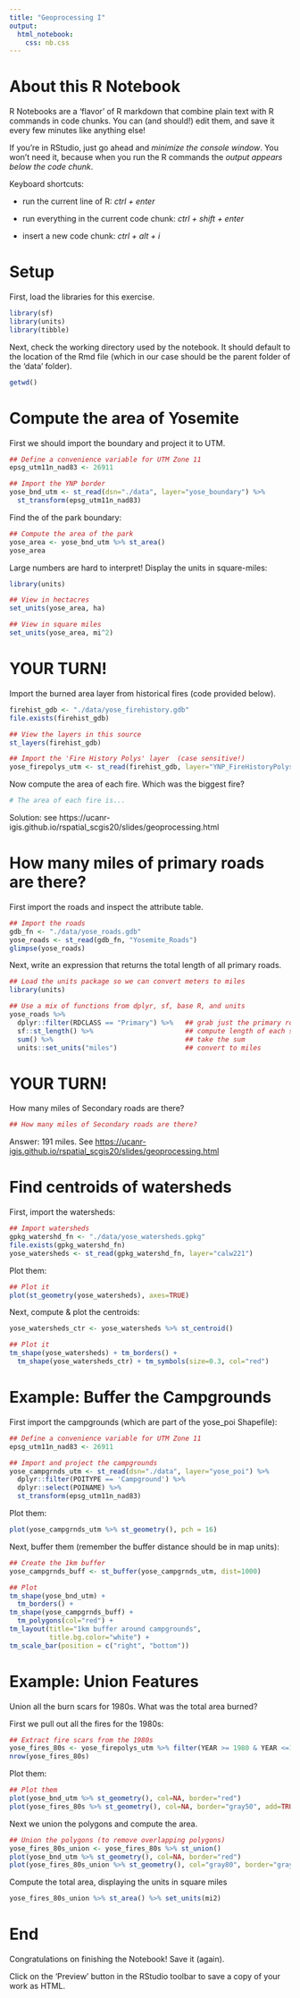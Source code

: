 ```yaml
---
title: "Geoprocessing I"
output: 
  html_notebook: 
    css: nb.css
---
```


# About this R Notebook

R Notebooks are a 'flavor' of R markdown that combine plain text with R commands in code chunks. You can (and should!) edit them, and save it every few minutes like anything else!

If you're in RStudio, just go ahead and *minimize the console window*. You won't need it, because when you run the R commands the *output appears below the code chunk*.

Keyboard shortcuts:

- run the current line of R: *ctrl + enter*

 - run everything in the current code chunk: *ctrl + shift + enter*

 - insert a new code chunk: *ctrl + alt + i*

# Setup

First, load the libraries for this exercise.

```r
library(sf)
library(units)
library(tibble)
```


Next, check the working directory used by the notebook. It should default to the location of the Rmd file (which in our case should be the parent folder of the 'data' folder).

```r
getwd()
```
# Compute the area of Yosemite

First we should import the boundary and project it to UTM.

```r
## Define a convenience variable for UTM Zone 11
epsg_utm11n_nad83 <- 26911

## Import the YNP border
yose_bnd_utm <- st_read(dsn="./data", layer="yose_boundary") %>% 
  st_transform(epsg_utm11n_nad83)
```
Find the of the park boundary:

```r
## Compute the area of the park
yose_area <- yose_bnd_utm %>% st_area()
yose_area
```

Large numbers are hard to interpret! Display the units in square-miles:


```r
library(units)

## View in hectacres
set_units(yose_area, ha)

## View in square miles
set_units(yose_area, mi^2)
```

# YOUR TURN!

Import the burned area layer from historical fires (code provided below). 

```r
firehist_gdb <- "./data/yose_firehistory.gdb"
file.exists(firehist_gdb)

## View the layers in this source
st_layers(firehist_gdb)

## Import the 'Fire History Polys' layer  (case sensitive!)
yose_firepolys_utm <- st_read(firehist_gdb, layer="YNP_FireHistoryPolys")
```

Now compute the area of each fire. Which was the biggest fire?

```r
# The area of each fire is...

```

Solution: see https://ucanr-igis.github.io/rspatial_scgis20/slides/geoprocessing.html

# How many miles of primary roads are there?

First import the roads and inspect the attribute table.

```r
## Import the roads
gdb_fn <- "./data/yose_roads.gdb"
yose_roads <- st_read(gdb_fn, "Yosemite_Roads")
glimpse(yose_roads)
```

Next, write an expression that returns the total length of all primary roads.

```r
## Load the units package so we can convert meters to miles
library(units)

## Use a mix of functions from dplyr, sf, base R, and units 
yose_roads %>% 
  dplyr::filter(RDCLASS == "Primary") %>%   ## grab just the primary roads
  sf::st_length() %>%                       ## compute length of each segment (as numeric vector)
  sum() %>%                                 ## take the sum
  units::set_units("miles")                 ## convert to miles
```

# YOUR TURN!

How many miles of Secondary roads are there?

```r
## How many miles of Secondary roads are there?

```

Answer: 191 miles. See <https://ucanr-igis.github.io/rspatial_scgis20/slides/geoprocessing.html>

# Find centroids of watersheds

First, import the watersheds:

```r
## Import watersheds
gpkg_watershd_fn <- "./data/yose_watersheds.gpkg"
file.exists(gpkg_watershd_fn)
yose_watersheds <- st_read(gpkg_watershd_fn, layer="calw221")
```

Plot them:

```r
## Plot it
plot(st_geometry(yose_watersheds), axes=TRUE)
```

Next, compute & plot the centroids:

```r
yose_watersheds_ctr <- yose_watersheds %>% st_centroid()

## Plot it
tm_shape(yose_watersheds) + tm_borders() +
  tm_shape(yose_watersheds_ctr) + tm_symbols(size=0.3, col="red")
```

# Example: Buffer the Campgrounds

First import the campgrounds (which are part of the yose_poi Shapefile):

```r
## Define a convenience variable for UTM Zone 11
epsg_utm11n_nad83 <- 26911

## Import and project the campgrounds
yose_campgrnds_utm <- st_read(dsn="./data", layer="yose_poi") %>% 
  dplyr::filter(POITYPE == 'Campground') %>% 
  dplyr::select(POINAME) %>% 
  st_transform(epsg_utm11n_nad83)
```

Plot them:

```r
plot(yose_campgrnds_utm %>% st_geometry(), pch = 16)
```

Next, buffer them (remember the buffer distance should be in map units):

```r
## Create the 1km buffer
yose_campgrnds_buff <- st_buffer(yose_campgrnds_utm, dist=1000)

## Plot
tm_shape(yose_bnd_utm) +
  tm_borders() +
tm_shape(yose_campgrnds_buff) +
  tm_polygons(col="red") +
tm_layout(title="1km buffer around campgrounds", 
          title.bg.color="white") +
tm_scale_bar(position = c("right", "bottom"))
```

# Example: Union Features

Union all the burn scars for 1980s. What was the total area burned?

First we pull out all the fires for the 1980s:

```r
## Extract fire scars from the 1980s
yose_fires_80s <- yose_firepolys_utm %>% filter(YEAR >= 1980 & YEAR <=1989) 
nrow(yose_fires_80s)
```
Plot them:

```r
## Plot them
plot(yose_bnd_utm %>% st_geometry(), col=NA, border="red")
plot(yose_fires_80s %>% st_geometry(), col=NA, border="gray50", add=TRUE)
```

Next we union the polygons and compute the area.

```r
## Union the polygons (to remove overlapping polygons)
yose_fires_80s_union <- yose_fires_80s %>% st_union()
plot(yose_bnd_utm %>% st_geometry(), col=NA, border="red")
plot(yose_fires_80s_union %>% st_geometry(), col="gray80", border="gray60", add=TRUE)
```

Compute the total area, displaying the units in square miles

```r
yose_fires_80s_union %>% st_area() %>% set_units(mi2)
```

# End

Congratulations on finishing the Notebook! Save it (again).

Click on the 'Preview' button in the RStudio toolbar to save a copy of your work as HTML.


